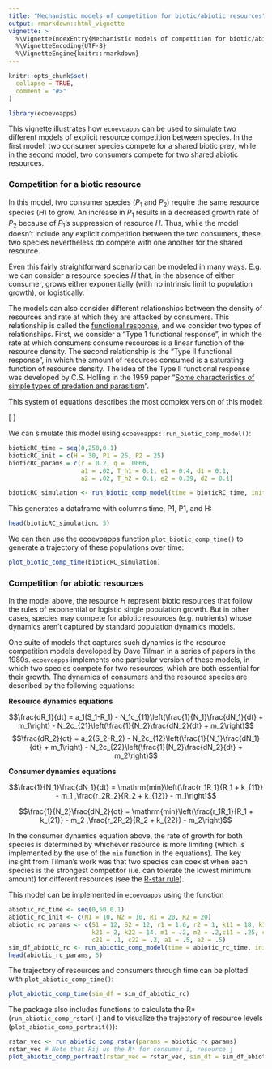 ```yaml
---
title: "Mechanistic models of competition for biotic/abiotic resources"
output: rmarkdown::html_vignette
vignette: >
  %\VignetteIndexEntry{Mechanistic models of competition for biotic/abiotic resources}
  %\VignetteEncoding{UTF-8}
  %\VignetteEngine{knitr::rmarkdown}
---
```


```r
knitr::opts_chunk$set(
  collapse = TRUE,
  comment = "#>"
)
```

```r
library(ecoevoapps)
```

This vignette illustrates how `ecoevoapps` can be used to simulate two different models of explicit resource competition between species. In the first model, two consumer species compete for a shared biotic prey, while in the second model, two consumers compete for two shared abiotic resources. 

### Competition for a biotic resource 

In this model, two consumer species ($P_1$ and $P_2$) require the same resource species ($H$) to grow. An increase in $P_1$ results in a decreased growth rate of $P_2$ because of $P_1$'s suppression of resource $H$. Thus, while the model doesn't include any explicit competition between the two consumers, these two species nevertheless do compete with one another for the shared resource. 

Even this fairly straightforward scenario can be modeled in many ways. E.g. we can consider a resource species $H$ that, in the absence of either consumer, grows either exponentially (with no intrinsic limit to population growth), or logistically. 

The models can also consider different relationships between the density of resources and rate at which they are attacked by consumers. This relationship is called the [functional response](https://en.wikipedia.org/wiki/Functional_response), and we consider two types of relationships. First, we consider a "Type 1 functional response", in which the rate at which consumers consume resources is a linear function of the resource density. The second relationship is the "Type II functional response", in which the amount of resources consumed is a saturating function of resource density. The idea of the Type II functional response was developed by C.S. Holling in the 1959 paper "[Some characteristics of simple types of predation and parasitism](https://hahana.soest.hawaii.edu/cmoreserver/summercourse/2010/documents/Holling_1959b.pdf)". 


This system of equations describes the most complex version of this model:  

\[
\begin{align}
\frac{dH}{dt} &= rH  \bigl(1-qH\bigr) - \frac{a_1HP_1}{1+a_1T_{h1}H} - \frac{a_2HP_2}{1+a_2T_{h2}H} \\
\\
\frac{dP_1}{dt} &= e_{1} \frac{a_1HP_1}{1+a_1T_{h1}H} - d_1P_1
\\
\\
\frac{dP2}{dt} &= e_2 \frac{a_2HP_2}{1+a_2T_{h2}H} - d_2P_2
\end{align}
\]

We can simulate this model using `ecoevoapps::run_biotic_comp_model()`:

```r

bioticRC_time = seq(0,250,0.1)
bioticRC_init = c(H = 30, P1 = 25, P2 = 25)
bioticRC_params = c(r = 0.2, q = .0066, 
                    a1 = .02, T_h1 = 0.1, e1 = 0.4, d1 = 0.1, 
                    a2 = .02, T_h2 = 0.1, e2 = 0.39, d2 = 0.1)

bioticRC_simulation <- run_biotic_comp_model(time = bioticRC_time, init = bioticRC_init, params = bioticRC_params)

```

This generates a dataframe with columns time, P1, P1, and H:

```r
head(bioticRC_simulation, 5)
```
We can then use the ecoevoapps function `plot_biotic_comp_time()` to generate a trajectory of these populations over time:

```r
plot_biotic_comp_time(bioticRC_simulation)
```

### Competition for abiotic resources  

In the model above, the resource $H$ represent biotic resources that follow the rules of exponential or logistic single population growth. But in other cases, species may compete for abiotic resources (e.g. nutrients) whose dynamics aren't captured by standard population dynamics models. 

One suite of models that captures such dynamics is the resource competition models developed by Dave Tilman in a series of papers in the 1980s. `ecoevoapps` implements one particular version of these models, in which two species compete for two resources, which are both essential for their growth. The dynamics of consumers and the resource species are described by the following equations: 

**Resource dynamics equations**  

$$\frac{dR_1}{dt} = a_1(S_1-R_1) - N_1c_{11}\left(\frac{1}{N_1}\frac{dN_1}{dt} + m_1\right) -  N_2c_{21}\left(\frac{1}{N_2}\frac{dN_2}{dt} + m_2\right)$$
$$\frac{dR_2}{dt} = a_2(S_2-R_2) - N_2c_{12}\left(\frac{1}{N_1}\frac{dN_1}{dt} + m_1\right) -  N_2c_{22}\left(\frac{1}{N_2}\frac{dN_2}{dt} + m_2\right)$$

**Consumer dynamics equations**  

$$\frac{1}{N_1}\frac{dN_1}{dt} = \mathrm{min}\left(\frac{r_1R_1}{R_1 + k_{11}} - m_1 ,\frac{r_2R_2}{R_2 + k_{12}} - m_1\right)$$

$$\frac{1}{N_2}\frac{dN_2}{dt} = \mathrm{min}\left(\frac{r_1R_1}{R_1 + k_{21}} - m_2 ,\frac{r_2R_2}{R_2 + k_{22}} - m_2\right)$$

In the consumer dynamics equation above, the rate of growth for both species is determined by whichever resource is more limiting (which is implemented by the use of the `min` function in the equations). The key insight from Tilman's work was that two species can coexist when each species is the strongest competitor (i.e. can tolerate the lowest minimum amount) for different resources (see the [R-star rule](https://en.wikipedia.org/wiki/R*_rule_(ecology))). 


This model can be implemented in `ecoevoapps` using the function 

```r
abiotic_rc_time <- seq(0,50,0.1)
abiotic_rc_init <- c(N1 = 10, N2 = 10, R1 = 20, R2 = 20)
abiotic_rc_params <- c(S1 = 12, S2 = 12, r1 = 1.6, r2 = 1, k11 = 18, k12 = 4,
                       k21 = 2, k22 = 14, m1 = .2, m2 = .2,c11 = .25, c12 = .08, 
                       c21 = .1, c22 = .2, a1 = .5, a2 = .5)
sim_df_abiotic_rc <- run_abiotic_comp_model(time = abiotic_rc_time, init = abiotic_rc_init, params = abiotic_rc_params)
head(abiotic_rc_params, 5)
```

The trajectory of resources and consumers through time can be plotted with `plot_abiotic_comp_time()`:

```r
plot_abiotic_comp_time(sim_df = sim_df_abiotic_rc)
```
The package also includes functions to calculate the R* (`run_abiotic_comp_rstar()`) and to visualize the trajectory of resource levels (`plot_abiotic_comp_portrait()`):

```r
rstar_vec <- run_abiotic_comp_rstar(params = abiotic_rc_params)
rstar_vec # Note that Rij us the R* for consumer i, resource j
plot_abiotic_comp_portrait(rstar_vec = rstar_vec, sim_df = sim_df_abiotic_rc)
```

